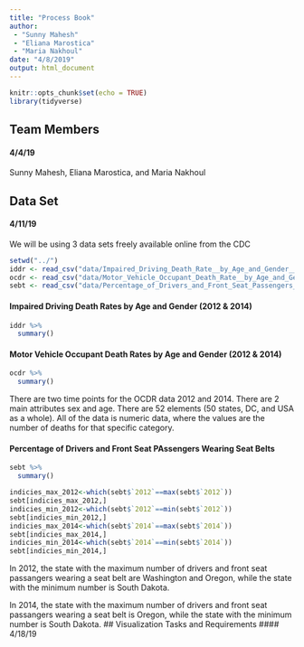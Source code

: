 ```yaml
---
title: "Process Book"
author:
 - "Sunny Mahesh"
 - "Eliana Marostica"
 - "Maria Nakhoul"
date: "4/8/2019"
output: html_document
---
```


```r
knitr::opts_chunk$set(echo = TRUE)
library(tidyverse)
```

## Team Members
#### 4/4/19

Sunny Mahesh, Eliana Marostica, and Maria Nakhoul

## Data Set
#### 4/11/19

We will be using 3 data sets freely available online from the CDC

```r
setwd("../")
iddr <- read_csv("data/Impaired_Driving_Death_Rate__by_Age_and_Gender__2012___2014__All_States.csv")
ocdr <- read_csv("data/Motor_Vehicle_Occupant_Death_Rate__by_Age_and_Gender__2012___2014__All_States.csv")
sebt <- read_csv("data/Percentage_of_Drivers_and_Front_Seat_Passengers_Wearing_Seat_Belts__2012___2014__All_States.csv")
```

#### Impaired Driving Death Rates by Age and Gender (2012 & 2014)

```r
iddr %>%
  summary()
```

#### Motor Vehicle Occupant Death Rates by Age and Gender (2012 & 2014)

```r
ocdr %>%
  summary()
```


There are two time points for the OCDR data 2012 and 2014. There are 2 main attributes sex and age. There are 52 elements (50 states, DC, and USA as a whole). All of the data is numeric data, where the values are the number of deaths for that specific category.

#### Percentage of Drivers and Front Seat PAssengers Wearing Seat Belts

```r
sebt %>%
  summary()
```

```r
indicies_max_2012<-which(sebt$`2012`==max(sebt$`2012`))
sebt[indicies_max_2012,]
indicies_min_2012<-which(sebt$`2012`==min(sebt$`2012`))
sebt[indicies_min_2012,]
indicies_max_2014<-which(sebt$`2014`==max(sebt$`2014`))
sebt[indicies_max_2014,]
indicies_min_2014<-which(sebt$`2014`==min(sebt$`2014`))
sebt[indicies_min_2014,]
```

In 2012, the state with the maximum number of drivers and front seat passangers wearing a seat belt are Washington and Oregon, while the state with the minimum number is South Dakota.


In 2014, the state with the maximum number of drivers and front seat passangers wearing a seat belt is Oregon, while the state with the minimum number is South Dakota.
## Visualization Tasks and Requirements
#### 4/18/19


